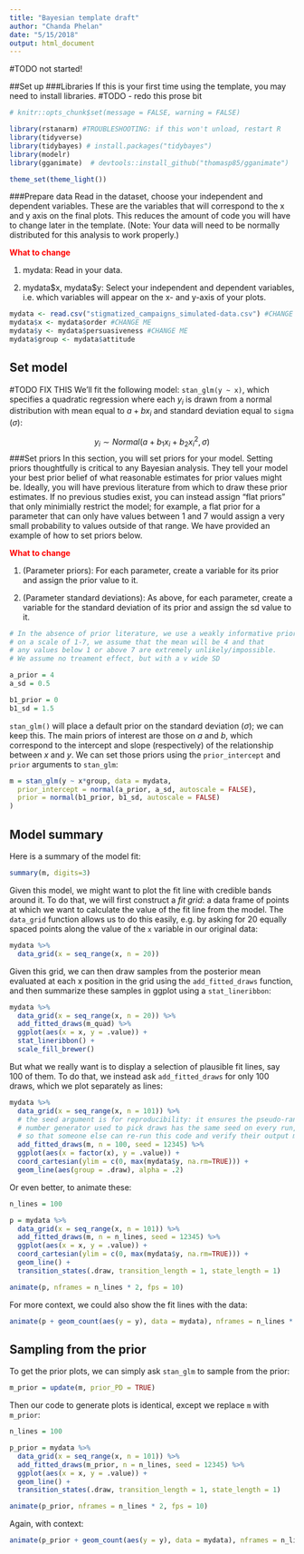 ```yaml
---
title: "Bayesian template draft"
author: "Chanda Phelan"
date: "5/15/2018"
output: html_document
---
```

#TODO not started!

##Set up
###Libraries
If this is your first time using the template, you may need to install libraries. #TODO - redo this prose bit
```r
# knitr::opts_chunk$set(message = FALSE, warning = FALSE)

library(rstanarm) #TROUBLESHOOTING: if this won't unload, restart R
library(tidyverse)
library(tidybayes) # install.packages("tidybayes")
library(modelr)
library(gganimate)  # devtools::install_github("thomasp85/gganimate")

theme_set(theme_light())

```

###Prepare data
Read in the dataset, choose your independent and dependent variables. These are the variables that will correspond to the x and y axis on the final plots. This reduces the amount of code you will have to change later in the template. (Note: Your data will need to be normally distributed for this analysis to work properly.)

<span style="color:red">**What to change**</span>

1. mydata: Read in your data. 

2. mydata\$x, mydata\$y: Select your independent and dependent variables, i.e. which variables will appear on the x- and y-axis of your plots. 

```r

mydata <- read.csv("stigmatized_campaigns_simulated-data.csv") #CHANGE ME
mydata$x <- mydata$order #CHANGE ME
mydata$y <- mydata$persuasiveness #CHANGE ME
mydata$group <- mydata$attitude

```


## Set model
#TODO FIX THIS
We'll fit the following model: `stan_glm(y ~ x)`, which specifies a quadratic regression where each $y_i$ is drawn from a normal distribution with mean equal to $a + bx_i$ and standard deviation equal to `sigma` ($\sigma$):

$$
y_i \sim Normal(a + b_1x_i + b_2x^2_i, \sigma)
$$
###Set  priors
In this section, you will set priors for your model. Setting priors thoughtfully is critical to any Bayesian analysis. They tell your model your best prior belief of what reasonable estimates for prior values might be. Ideally, you will have previous literature from which to draw these prior estimates. If no previous studies exist, you can instead assign "flat priors" that only minimially restrict the model; for example, a flat prior for a parameter that can only have values between 1 and 7 would assign a very small probability to values outside of that range. We have provided an example of how to set priors below.

<span style="color:red">**What to change**</span>

1. (Parameter priors): For each parameter, create a variable for its prior and assign the prior value to it.

2. (Parameter standard deviations): As above, for each parameter, create a variable for the standard deviation of its prior and assign the sd value to it.


```r

# In the absence of prior literature, we use a weakly informative prior:
# on a scale of 1-7, we assume that the mean will be 4 and that
# any values below 1 or above 7 are extremely unlikely/impossible.
# We assume no treament effect, but with a v wide SD 

a_prior = 4
a_sd = 0.5

b1_prior = 0
b1_sd = 1.5


```


`stan_glm()` will place a default prior on the standard deviation ($\sigma$); we can keep this. The main priors of interest are those on $a$ and $b$, which correspond to the intercept and slope (respectively) of the relationship between $x$ and $y$. We can set those priors using the `prior_intercept` and `prior` arguments to `stan_glm`:

```r
m = stan_glm(y ~ x*group, data = mydata,
  prior_intercept = normal(a_prior, a_sd, autoscale = FALSE),
  prior = normal(b1_prior, b1_sd, autoscale = FALSE)
)


```


## Model summary

Here is a summary of the model fit:

```r
summary(m, digits=3)
```

Given this model, we might want to plot the fit line with credible bands around it. To do that, we will first construct a *fit grid*: a data frame of points at which we want to calculate the value of the fit line from the model. The `data_grid` function allows us to do this easily, e.g. by asking for 20 equally spaced points along the value of the `x` variable in our original data:

```r
mydata %>% 
  data_grid(x = seq_range(x, n = 20))
```

Given this grid, we can then draw samples from the posterior mean evaluated at each x position in the grid using the `add_fitted_draws` function, and then summarize these samples in ggplot using a `stat_lineribbon`:


```r
mydata %>% 
  data_grid(x = seq_range(x, n = 20)) %>%
  add_fitted_draws(m_quad) %>%
  ggplot(aes(x = x, y = .value)) +
  stat_lineribbon() +
  scale_fill_brewer()
```

But what we really want is to display a selection of plausible fit lines, say 100 of them. To do that, we instead ask `add_fitted_draws` for only 100 draws, which we plot separately as lines:

```r
mydata %>% 
  data_grid(x = seq_range(x, n = 101)) %>%
  # the seed argument is for reproducibility: it ensures the pseudo-random
  # number generator used to pick draws has the same seed on every run,
  # so that someone else can re-run this code and verify their output matches
  add_fitted_draws(m, n = 100, seed = 12345) %>%
  ggplot(aes(x = factor(x), y = .value)) +
  coord_cartesian(ylim = c(0, max(mydata$y, na.rm=TRUE))) +
  geom_line(aes(group = .draw), alpha = .2)
```

Or even better, to animate these:

```r
n_lines = 100

p = mydata %>% 
  data_grid(x = seq_range(x, n = 101)) %>%
  add_fitted_draws(m, n = n_lines, seed = 12345) %>%
  ggplot(aes(x = x, y = .value)) +
  coord_cartesian(ylim = c(0, max(mydata$y, na.rm=TRUE))) +
  geom_line() +
  transition_states(.draw, transition_length = 1, state_length = 1)

animate(p, nframes = n_lines * 2, fps = 10)
```

For more context, we could also show the fit lines with the data:

```r
animate(p + geom_count(aes(y = y), data = mydata), nframes = n_lines * 2, fps = 10)
```

## Sampling from the prior

To get the prior plots, we can simply ask `stan_glm` to sample from the prior:

```r
m_prior = update(m, prior_PD = TRUE)
```

Then our code to generate plots is identical, except we replace `m` with `m_prior`:

```r
n_lines = 100

p_prior = mydata %>% 
  data_grid(x = seq_range(x, n = 101)) %>%
  add_fitted_draws(m_prior, n = n_lines, seed = 12345) %>%
  ggplot(aes(x = x, y = .value)) +
  geom_line() +
  transition_states(.draw, transition_length = 1, state_length = 1)

animate(p_prior, nframes = n_lines * 2, fps = 10)
```


Again, with context:

```r
animate(p_prior + geom_count(aes(y = y), data = mydata), nframes = n_lines * 2, fps = 10)
```



